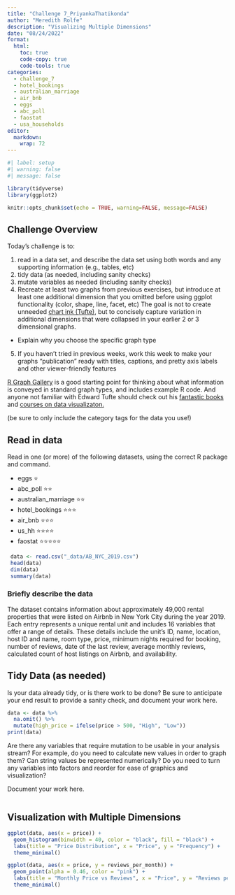```yaml
---
title: "Challenge 7_PriyankaThatikonda"
author: "Meredith Rolfe"
description: "Visualizing Multiple Dimensions"
date: "08/24/2022"
format:
  html:
    toc: true
    code-copy: true
    code-tools: true
categories:
  - challenge_7
  - hotel_bookings
  - australian_marriage
  - air_bnb
  - eggs
  - abc_poll
  - faostat
  - usa_households
editor: 
  markdown: 
    wrap: 72
---
```


```r
#| label: setup
#| warning: false
#| message: false

library(tidyverse)
library(ggplot2)

knitr::opts_chunk$set(echo = TRUE, warning=FALSE, message=FALSE)
```

## Challenge Overview

Today's challenge is to:

1)  read in a data set, and describe the data set using both words and
    any supporting information (e.g., tables, etc)
2)  tidy data (as needed, including sanity checks)
3)  mutate variables as needed (including sanity checks)
4)  Recreate at least two graphs from previous exercises, but introduce
    at least one additional dimension that you omitted before using
    ggplot functionality (color, shape, line, facet, etc) The goal is
    not to create unneeded [chart ink
    (Tufte)](https://www.edwardtufte.com/tufte/), but to concisely
    capture variation in additional dimensions that were collapsed in
    your earlier 2 or 3 dimensional graphs.

-   Explain why you choose the specific graph type

5)  If you haven't tried in previous weeks, work this week to make your
    graphs "publication" ready with titles, captions, and pretty axis
    labels and other viewer-friendly features

[R Graph Gallery](https://r-graph-gallery.com/) is a good starting point
for thinking about what information is conveyed in standard graph types,
and includes example R code. And anyone not familiar with Edward Tufte
should check out his [fantastic
books](https://www.edwardtufte.com/tufte/books_vdqi) and [courses on
data visualizaton.](https://www.edwardtufte.com/tufte/courses)

(be sure to only include the category tags for the data you use!)

## Read in data

Read in one (or more) of the following datasets, using the correct R
package and command.

-   eggs ⭐
-   abc_poll ⭐⭐
-   australian_marriage ⭐⭐
-   hotel_bookings ⭐⭐⭐
-   air_bnb ⭐⭐⭐
-   us_hh ⭐⭐⭐⭐
-   faostat ⭐⭐⭐⭐⭐

```r
 data <- read.csv("_data/AB_NYC_2019.csv")
 head(data)
 dim(data)
 summary(data)
```

### Briefly describe the data

The dataset contains information about approximately 49,000 rental properties that were listed on Airbnb in New York City during the year 2019. Each entry represents a unique rental unit and includes 16 variables that offer a range of details. These details include the unit's ID, name, location, host ID and name, room type, price, minimum nights required for booking, number of reviews, date of the last review, average monthly reviews, calculated count of host listings on Airbnb, and availability.

## Tidy Data (as needed)

Is your data already tidy, or is there work to be done? Be sure to anticipate your end result to provide a sanity check, and document your work here.

```r
data <- data %>% 
  na.omit() %>% 
  mutate(high_price = ifelse(price > 500, "High", "Low"))
print(data)
```

Are there any variables that require mutation to be usable in your
analysis stream? For example, do you need to calculate new values in
order to graph them? Can string values be represented numerically? Do
you need to turn any variables into factors and reorder for ease of
graphics and visualization?

Document your work here.

```r

```

## Visualization with Multiple Dimensions

```r
ggplot(data, aes(x = price)) +
  geom_histogram(binwidth = 40, color = "black", fill = "black") +
  labs(title = "Price Distribution", x = "Price", y = "Frequency") +
  theme_minimal()

ggplot(data, aes(x = price, y = reviews_per_month)) +
  geom_point(alpha = 0.46, color = "pink") +
  labs(title = "Monthly Price vs Reviews", x = "Price", y = "Reviews per Month") +
  theme_minimal()


```
